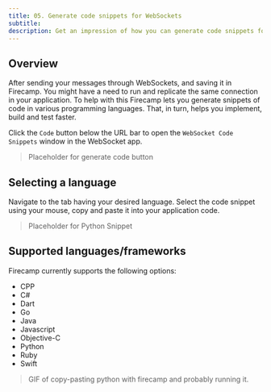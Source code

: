 ```yaml
---
title: 05. Generate code snippets for WebSockets
subtitle:
description: Get an impression of how you can generate code snippets for your WebSockets.
---
```


## Overview

After sending your messages through WebSockets, and saving it in Firecamp. You might have a need to run and replicate the same connection in your application. To help with this Firecamp lets you generate snippets of code in various programming languages. That, in turn, helps you implement, build and test faster.

Click the `Code` button below the URL bar to open the `WebSocket Code Snippets` window in the WebSocket app.

> Placeholder for generate code button

## Selecting a language
Navigate to the tab having your desired language. Select the code snippet using your mouse, copy and paste it into your application code.

> Placeholder for Python Snippet

## Supported languages/frameworks
Firecamp currently supports the following options:

- CPP
- C#
- Dart
- Go
- Java
- Javascript
- Objective-C
- Python
- Ruby
- Swift

> GIF of copy-pasting python with firecamp and probably running it.

